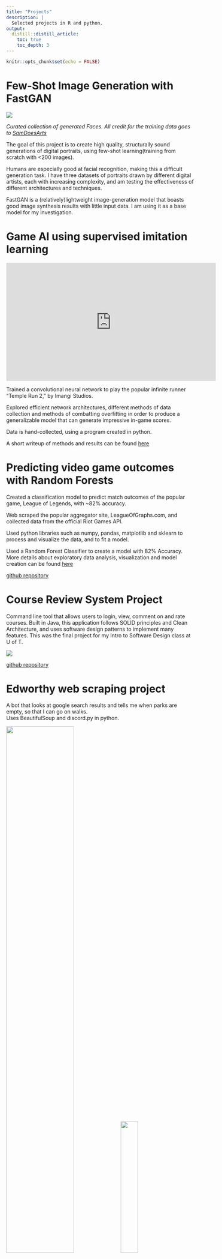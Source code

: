 ```yaml
---
title: "Projects"
description: |
  Selected projects in R and python.
output: 
  distill::distill_article:
    toc: true
    toc_depth: 3
---
```


```r
knitr::opts_chunk$set(echo = FALSE)
```

# Few-Shot Image Generation with FastGAN

![](img/sammy.jpg)

*Curated collection of generated Faces. All credit for the training data goes to [SamDoesArts](https://www.instagram.com/samdoesarts/)*

The goal of this project is to create high quality, structurally sound generations of digital portraits, using few-shot learning(training from scratch with <200 images). 

Humans are especially good at facial recognition, making this a difficult generation task. I have three datasets of portraits drawn by different digital artists, each with increasing complexity, and am testing the effectiveness of different architectures and techniques.

FastGAN is a (relatively)lightweight image-generation model that boasts good image synthesis results with little input data. I am using it as a base model for my investigation.

# Game AI using supervised imitation learning

<iframe width="560" height="315" src="https://www.youtube.com/embed/SW23ZAxpygw" title="YouTube video player" frameborder="0" allow="accelerometer; autoplay; clipboard-write; encrypted-media; gyroscope; picture-in-picture" allowfullscreen></iframe>

Trained a convolutional neural network to play the popular infinite runner "Temple Run 2," by Imangi Studios.

Explored efficient network architectures, different methods of data collection and methods of combatting overfitting in order to produce a generalizable model that can generate impressive in-game scores.

Data is hand-collected, using a program created in python.

A short writeup of methods and results can be found [here](https://github.com/dungwoong/Temple-Run-AI/blob/main/TempleRun%20Writeup.pdf)

# Predicting video game outcomes with Random Forests
Created a classification model to predict match outcomes of the popular game, League of Legends, with ~82% accuracy.

Web scraped the popular aggregator site, LeagueOfGraphs.com, and collected data from the official Riot Games API.

Used python libraries such as numpy, pandas, matplotlib and sklearn to process and visualize the data, and to fit a model.

Used a Random Forest Classifier to create a model with 82% Accuracy. More details about exploratory data analysis, visualization and model creation can be found [here](https://github.com/dungwoong/league-scrapev2/blob/main/writeup/Riot%20Games%20Writeup.pdf)

[github repository](https://github.com/5ause/league-scrapev2)

# Course Review System Project
Command line tool that allows users to login, view, comment on and rate courses. Built in Java, this application follows SOLID principles and Clean Architecture, and uses software design patterns to implement many features. This was the final project for my Intro to Software Design class at U of T.

![](img/CSC207-1.jpg)

[github repository](https://github.com/CSC207-UofT/course-project-group-010)

# Edworthy web scraping project
A bot that looks at google search results and tells me when parks are empty, so that I can go on walks.<br>
Uses BeautifulSoup and discord.py in python.

![](img/bot2.JPG){width=60%} ![](img/bot1.JPG){width=30%}

*Google results(left) gets translated to a Bot notification(right)*

[github repository](https://github.com/dungwoong/edworthy)

# House prices linear regression project
Predicting house prices in Ames, Iowa.<br>
This was a data science challenge on Kaggle. Used data cleaning and linear regression techniques to score in the top 15 percent of participants.

[github repository](https://github.com/dungwoong/houseprices-linear-regression)



